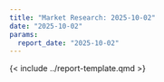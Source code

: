 ```yaml
---
title: "Market Research: 2025-10-02"
date: "2025-10-02"
params:
  report_date: "2025-10-02"
---
```


{< include ../report-template.qmd >}
